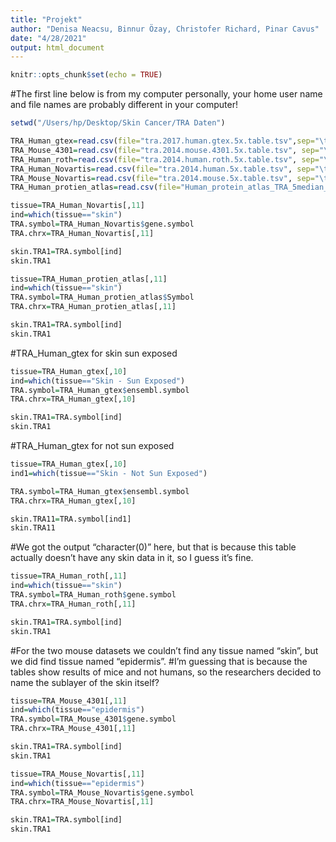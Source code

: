 ```yaml
---
title: "Projekt"
author: "Denisa Neacsu, Binnur Özay, Christofer Richard, Pinar Cavus"
date: "4/28/2021"
output: html_document
---
```


```r
knitr::opts_chunk$set(echo = TRUE)
```

#The first line below is from my computer personally, your home user name and file names are probably different in your computer!

```r
setwd("/Users/hp/Desktop/Skin Cancer/TRA Daten")

TRA_Human_gtex=read.csv(file="tra.2017.human.gtex.5x.table.tsv",sep="\t")
TRA_Mouse_4301=read.csv(file="tra.2014.mouse.4301.5x.table.tsv", sep="\t")
TRA_Human_roth=read.csv(file="tra.2014.human.roth.5x.table.tsv", sep="\t")
TRA_Human_Novartis=read.csv(file="tra.2014.human.5x.table.tsv", sep="\t")
TRA_Mouse_Novartis=read.csv(file="tra.2014.mouse.5x.table.tsv", sep="\t")
TRA_Human_protien_atlas=read.csv(file="Human_protein_atlas_TRA_5median_genes_annotated.tsv", sep=",")
```

```r
tissue=TRA_Human_Novartis[,11]
ind=which(tissue=="skin")
TRA.symbol=TRA_Human_Novartis$gene.symbol
TRA.chrx=TRA_Human_Novartis[,11]

skin.TRA1=TRA.symbol[ind]
skin.TRA1
```

```r
tissue=TRA_Human_protien_atlas[,11]
ind=which(tissue=="skin")
TRA.symbol=TRA_Human_protien_atlas$Symbol
TRA.chrx=TRA_Human_protien_atlas[,11]

skin.TRA1=TRA.symbol[ind]
skin.TRA1
```
#TRA_Human_gtex for skin sun exposed
```r
tissue=TRA_Human_gtex[,10]
ind=which(tissue=="Skin - Sun Exposed")
TRA.symbol=TRA_Human_gtex$ensembl.symbol
TRA.chrx=TRA_Human_gtex[,10]

skin.TRA1=TRA.symbol[ind]
skin.TRA1
```
#TRA_Human_gtex for not sun exposed
```r
tissue=TRA_Human_gtex[,10]
ind1=which(tissue=="Skin - Not Sun Exposed")

TRA.symbol=TRA_Human_gtex$ensembl.symbol
TRA.chrx=TRA_Human_gtex[,10]

skin.TRA11=TRA.symbol[ind1]
skin.TRA11
```

#We got the output "character(0)" here, but that is because this table actually doesn't have any skin data in it, so I guess it's fine.

```r
tissue=TRA_Human_roth[,11]
ind=which(tissue=="skin")
TRA.symbol=TRA_Human_roth$gene.symbol
TRA.chrx=TRA_Human_roth[,11]

skin.TRA1=TRA.symbol[ind]
skin.TRA1
```

#For the two mouse datasets we couldn't find any tissue named "skin", but we did find tissue named "epidermis".
#I'm guessing that is because the tables show results of mice and not humans, so the researchers decided to name the sublayer of the skin itself?

```r
tissue=TRA_Mouse_4301[,11]
ind=which(tissue=="epidermis")
TRA.symbol=TRA_Mouse_4301$gene.symbol
TRA.chrx=TRA_Mouse_4301[,11]

skin.TRA1=TRA.symbol[ind]
skin.TRA1
```

```r
tissue=TRA_Mouse_Novartis[,11]
ind=which(tissue=="epidermis")
TRA.symbol=TRA_Mouse_Novartis$gene.symbol
TRA.chrx=TRA_Mouse_Novartis[,11]

skin.TRA1=TRA.symbol[ind]
skin.TRA1
```

